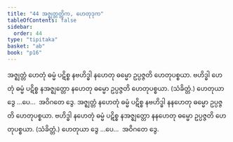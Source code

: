 ```yaml
---
title: "44 အဇ္ဈတ္တတ္တိက, ဟေတုဒုက"
tableOfContents: false
sidebar:
  order: 44
type: "tipitaka"
basket: "ab"
book: "p16"
---
```



<DynamicBreadcrumb />

<Division number="86" book="p16" e="ch" v="40" p="271">

<Paragraph number="219" book="p16">
အဇ္ဈတ္တံ ဟေတုံ ဓမ္မံ ပဋိစ္စ နဗဟိဒ္ဓါ နဟေတု ဓမ္မော ဥပ္ပဇ္ဇတိ ဟေတုပစ္စယာ. ဗဟိဒ္ဓါ ဟေတုံ ဓမ္မံ ပဋိစ္စ နအဇ္ဈတ္တော နဟေတု ဓမ္မော ဥပ္ပဇ္ဇတိ ဟေတုပစ္စယာ. (သံခိတ္တံ.) ဟေတုယာ ဒွေ …ပေ…  အဝိဂတေ ဒွေ.
</Paragraph>

<Paragraph number="220" book="p16">
အဇ္ဈတ္တံ နဟေတုံ ဓမ္မံ ပဋိစ္စ နဗဟိဒ္ဓါ နနဟေတု ဓမ္မော ဥပ္ပဇ္ဇတိ ဟေတုပစ္စယာ. ဗဟိဒ္ဓါ နဟေတုံ ဓမ္မံ ပဋိစ္စ နအဇ္ဈတ္တော နနဟေတု ဓမ္မော ဥပ္ပဇ္ဇတိ ဟေတုပစ္စယာ. (သံခိတ္တံ.) ဟေတုယာ ဒွေ …ပေ…  အဝိဂတေ ဒွေ.
</Paragraph>
</Division>